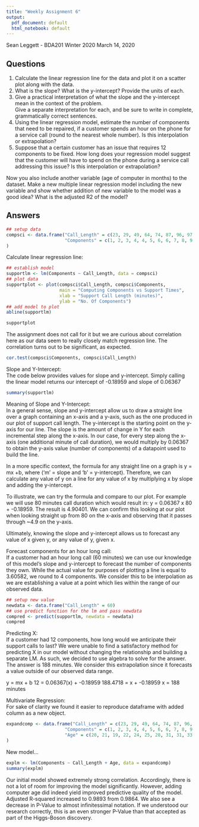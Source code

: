 ```yaml
---
title: "Weekly Assignment 6"
output:
  pdf_document: default
  html_notebook: default
---
```


Sean Leggett - BDA201 Winter 2020
March 14, 2020  

## Questions  

1. Calculate the linear regression line for the data and plot it on a scatter plot along with the data.  
2. What is the slope? What is the y-intercept? Provide the units of each.  
3. Give a practical interpretation of what the slope and the y-intercept mean in the context of the problem.  
Give a separate interpretation for each, and be sure to write in complete, grammatically correct sentences.  
4. Using the linear regression model, estimate the number of components that need to be repaired, if a
customer spends an hour on the phone for a service call (round to the nearest whole number). Is this
interpolation or extrapolation?  
5. Suppose that a certain customer has an issue that requires 12 components to be fixed. How long does
your regression model suggest that the customer will have to spend on the phone during a service call
addressing this issue? Is this interpolation or extrapolation?  

Now you also include another variable (age of computer in months) to the dataset. Make a new multiple linear regression model including the new variable and show whether addition of new variable to the model was a good idea? What is the adjusted R2 of the model?  

## Answers  

```r
## setup data
compsci <- data.frame("Call_Length" = c(23, 29, 49, 64, 74, 87, 96, 97, 109, 119, 149, 145, 154, 166),
                      "Components" = c(1, 2, 3, 4, 4, 5, 6, 6, 7, 8, 9, 9, 10, 10)
)

```

Calculate linear regression line:  

```r
## establish model
supportlm <- lm(Components ~ Call_Length, data = compsci) 
## plot data
supportplot <- plot(compsci$Call_Length, compsci$Components,
                    main = "Computing Components vs Support Times",
                    xlab = "Support Call Length (minutes)",
                    ylab = "No. Of Components")
## add model to plot
abline(supportlm)

supportplot
```

The assignment does not call for it but we are curious about correlation here as our data seem to really closely match regression line. The correlation turns out to be significant, as expected.

```r
cor.test(compsci$Components, compsci$Call_Length)
```

Slope and Y-Intercept:  
The code below provides values for slope and y-intercept. Simply calling the linear model returns our intercept of -0.18959 and slope of 0.06367

```r
summary(supportlm)
```

Meaning of Slope and Y-Intercept:  
In a general sense, slope and y-intercept allow us to draw a straight line over a graph containing an x-axis and a y-axis, such as the one produced in our plot of support call length. The y-intercept is the starting point on the y-axis for our line. The slope is the amount of change in Y for each incremental step along the x-axis. In our case, for every step along the x-axis (one additional minute of call duration), we would multiply by 0.06367 to obtain the y-axis value (number of components) of a datapoint used to build the line.  

In a more specific context, the formula for any straight line on a graph is y = mx +b, where ('m' = slope and 'b' = y-intercept). Therefore, we can calculate any value of y on a line for any value of x by multiplying x by slope and adding the y-intercept.  

To illustrate, we can try the formula and compare to our plot. For example we will use 80 minutes call duration which would result in: y = 0.06367 x 80 + -0.18959. The result is 4.90401. We can confirm this looking at our plot when looking straight up from 80 on the x-axis and observing that it passes through ~4.9 on the y-axis.  

Ultimately, knowing the slope and y-intercept allows us to forecast any value of x given y, or any value of y, given x.  

Forecast components for an hour long call:  
If a customer had an hour long call (60 minutes) we can use our knowledge of this model's slope and y-intercept to forecast the number of components they own. While the actual value for purposes of plotting a line is equal to 3.60582, we round to 4 components. We consider this to be interpolation as we are establishing a value at a point which lies within the range of our observed data.

```r
## setup new value
newdata <- data.frame("Call_Length" = 60)
## use predict function for the lm and pass newdata
compred <- predict(supportlm, newdata = newdata)
compred
```

Predicting X:  
If a customer had 12 components, how long would we anticipate their support calls to last?  We were unable to find a satisfactory method for predicting X in our model without changing the relationship and building a separate LM. As such, we decided to use algebra to solve for the answer. The answer is 188 minutes. We consider this extrapolation since it forecasts a value outside of our observed data range.

y = mx + b
12 = 0.06367(x) + -0.18959
188.4718 = x + -0.18959
x = 188 minutes

Multivariate Regression:  
For sake of clarity we found it easier to reproduce dataframe with added column as a new object.

```r
expandcomp <- data.frame("Call_Length" = c(23, 29, 49, 64, 74, 87, 96, 97, 109, 119, 149, 145, 154, 166),
                      "Components" = c(1, 2, 3, 4, 4, 5, 6, 6, 7, 8, 9, 9, 10, 10),
                      "Age" = c(20, 21, 19, 22, 24, 25, 28, 31, 31, 33, 34, 30, 38, 34)
)

```

New model...

```r
explm <- lm(Components ~ Call_Length + Age, data = expandcomp)
summary(explm)
```

Our initial model showed extremely strong correlation. Accordingly, there is not a lot of room for improving the model significantly. However, adding computer age did indeed yield improved predictive quality of the model. Adjusted R-squared increased to 0.9893 from 0.9864. We also see a decrease in P-Value to almost infinitessimal notation. If we understood our research correctly, this is an even stronger P-Value than that accepted as part of the Higgs-Boson discovery.